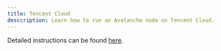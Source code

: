 ```yaml
---
title: Tencent Cloud
desccription: Learn how to run an Avalanche node on Tencent Cloud.
---
```


Detailed instructions can be found [here](https://www.tencentcloud.com/dynamic/insights/sample-article/100424).

